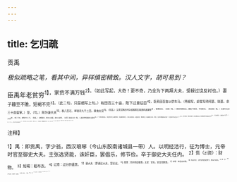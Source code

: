 ```yaml
---
---
---
```

title: 乞归疏
---



贡禹

*极似疏略之笔，看其中间，异样缜密精致。汉人文字，胡可易到？*

臣禹年老贫穷<sup>1】，家赀不满万钱<sup>2】。（如此写起，大奇！更不奇，乃全为下两拜大夫，受禄过饶反衬也。）妻子糠豆不赡，短褐不完<sup>3】。（此二句，只是细写上句。）有田百三十亩，陛下过意征臣<sup>4】，臣卖田百亩以供车马。（再细写，却是写得闲甚、琐甚。余三十亩留家。）至，（句。）拜为谏大夫<sup>5】，秩八百石，奉钱月九千二百。廪食太官<sup>6】，（忽富。）又蒙赏赐四时杂缯棉絮衣服酒肉诸果物<sup>7】，德厚其深。（加倍一笔。）疾病侍医临治，赖陛下神灵，不死而活。（再加倍一笔。）又拜为光禄大夫<sup>8】，秩二千石，奉钱月万二千。（愈富。）禄赐愈多，家日以益富，身日以益尊，（又将二段自比论一笔。）诚非草茅愚臣所当蒙也<sup>9】。（一句忽然结住。）伏自念终亡以报厚德，日夜惭愧而巳。（真心实意语。只因此语，便消得上二段高官大禄。不然，岂非叨冒盗窃之徒？）臣禹犬马之齿八十一<sup>10】，血气衰竭，耳目不聪明，非复能有补益，所谓素餐尸禄洿朝之臣也<sup>11】。（真心实意语。）自痛去家三千里<sup>12】，凡有一子，年十二，非有在家为臣具棺椁者也<sup>13】3。（真心实意语。只此二语，须看其前一，为国家之大；后一，为骸骨之细，不得混混俱谓老病语也。）诚恐一旦蹎仆气竭<sup>14】，不复自还，洿席荐于宫室<sup>15】，骸骨弃捐，孤魂不归。不胜私愿，愿乞骸骨，及身生归乡里，死亡所恨。”

<sup>注释】

<sup>1】禹：即贡禹，字少翁，西汉琅琊（今山东胶南诸城县一带）人。以明经洁行，征为博士，元帝时官至御史大夫。主张选贤能，诛奸臣，罢倡乐，修节俭。卒于御史大夫任内。
<sup>2】赀（zi资）：财物。
<sup>3】短褐：粗布衣。
<sup>4】过意：过分的盛意。
<sup>5】谏大夫：即谏议大夫，掌论议。
<sup>6】廪食：官府供给粮食。太官：官名，掌百官膳食。
<sup>7】杂缯：各色丝织物。
<sup>8】光禄大夫：汉时没有固定职守，相当于顾问。
<sup>9】蒙：受。
<sup>10】犬马之齿：指年岁，谦词。
<sup>11】洿（wū乌）：污辱。
<sup>12】去：离。
<sup>13】桲（guǒ果）：棺外的套棺。
<sup>14】蹎（diān颠）：跌倒。
<sup>15】荐：垫。